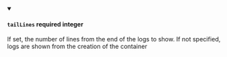 
<details className="config-field" data-expandable="false" open>
<summary>

#### `tailLines` <span class="config-field-required" data-required="false">required</span> <span class="config-field-type">integer</span> <span class="config-field-default"></span> <span class="config-field-enum"></span>

If set, the number of lines from the end of the logs to show. If not specified,
logs are shown from the creation of the container

</summary>



</details>
